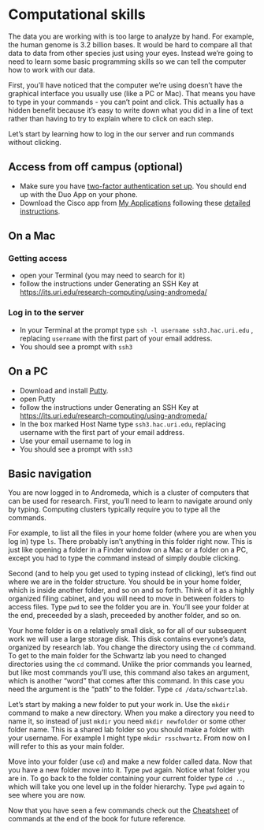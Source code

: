 # Computational skills

The data you are working with is too large to analyze by hand.
For example, the human genome is 3.2 billion bases.
It would be hard to compare all that data to data from other species just using your eyes.
Instead we're going to need to learn some basic programming skills 
so we can tell the computer how to work with our data.

First, you'll have noticed that the computer we're using doesn't have the graphical interface
you usually use (like a PC or Mac).
That means you have to type in your commands - you can't point and click.
This actually has a hidden benefit because it's easy to write down what you did in
a line of text rather than having to try to explain where to click on each step.

Let's start by learning how to log in the our server and run commands without clicking.

## Access from off campus (optional)

* Make sure you have [two-factor authentication set up](https://its.uri.edu/duo/). You should end up with the Duo App on your phone.
* Download the Cisco app from [My Applications](https://myapplications.microsoft.com/) following these [detailed instructions](https://its.uri.edu/itsec/vpn-enrollment/).

## On a Mac

### Getting access

* open your Terminal (you may need to search for it)
* follow the instructions under Generating an SSH Key at [https://its.uri.edu/research-computing/using-andromeda/](https://web.uri.edu/hpc-research-computing/using-andromeda/)

### Log in to the server

* In your Terminal at the prompt type `ssh -l username ssh3.hac.uri.edu` , replacing `username` with the first part of your email address.
* You should see a prompt with `ssh3`

## On a PC

* Download and install [Putty](https://www.chiark.greenend.org.uk/~sgtatham/putty/). 
* open Putty
* follow the instructions under Generating an SSH Key at [https://its.uri.edu/research-computing/using-andromeda/](https://web.uri.edu/hpc-research-computing/using-andromeda/)
* In the box marked Host Name type `ssh3.hac.uri.edu`, replacing username with the first part of your email address.
* Use your email username to log in
* You should see a prompt with `ssh3`

## Basic navigation

You are now logged in to Andromeda, which is a cluster of computers that can be used for research.
First, you'll need to learn to navigate around only by typing.
Computing clusters typically require you to type all the commands.

For example, to list all the files in your home folder (where you are when you log in) type `ls`.
There probably isn't anything in this folder right now.
This is just like opening a folder in a Finder window on a Mac or a folder on a PC,
except you had to type the command instead of simply double clicking.

Second (and to help you get used to typing instead of clicking), let's find out
where we are in the folder structure.
You should be in your home folder, which is inside another folder,
and so on and so forth.
Think of it as a highly organized filing cabinet, and you will need to move in between folders
to access files.
Type `pwd` to see the folder you are in.
You'll see your folder at the end, preceeded by a slash, preceeded by another folder, and so on.

Your home folder is on a relatively small disk, so for all of our subsequent work we will use
a large storage disk.
This disk contains everyone's data, organized by research lab.
You change the directory using the `cd` command.
To get to the main folder for the Schwartz lab you need to changed directories
using the `cd` command. 
Unlike the prior commands you learned, but like most commands you'll use,
this command also takes an argument, which is another "word" that comes after this command.
In this case you need the argument is the "path" to the folder.
Type `cd /data/schwartzlab`.

Let's start by making a new folder to put your work in.
Use the `mkdir` command to make a new directory.
When you make a directory you need to name it, so instead of just
`mkdir` you need `mkdir newfolder` or some other folder name.
This is a shared lab folder so you should make a folder with your username.
For example I might type `mkdir rsschwartz`.
From now on I will refer to this as your main folder.

Move into your folder (use `cd`) and make a new folder called data.
Now that you have a new folder move into it.
Type `pwd` again.
Notice what folder you are in.
To go back to the folder containing your current folder type `cd ..`, which will take you one level up in the folder hierarchy.
Type `pwd` again to see where you are now.

Now that you have seen a few commands check out the [Cheatsheet](cheatsheet.html) of commands at the end of the book for future reference.
